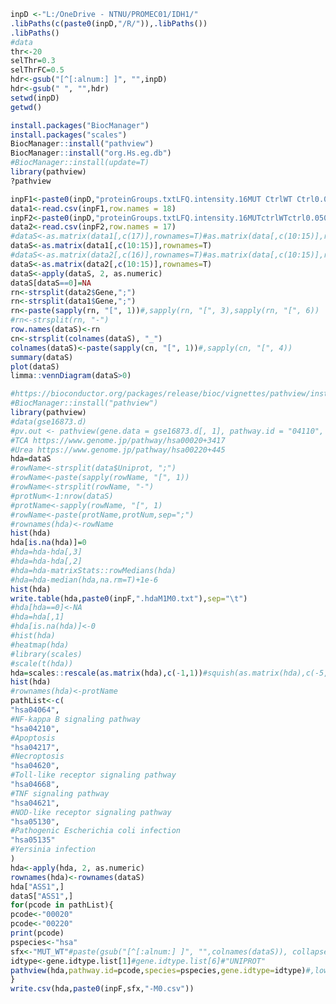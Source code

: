 ```{r setup}
inpD <-"L:/OneDrive - NTNU/PROMEC01/IDH1/"
.libPaths(c(paste0(inpD,"/R/")),.libPaths())
.libPaths()
#data
thr<-20
selThr=0.3
selThrFC=0.5
hdr<-gsub("[^[:alnum:] ]", "",inpD)
hdr<-gsub(" ", "",hdr)
setwd(inpD)
getwd()
```

```{r library}
install.packages("BiocManager")
install.packages("scales")
BiocManager::install("pathview")
BiocManager::install("org.Hs.eg.db")
#BiocManager::install(update=T)
library(pathview)
?pathview
```

```{r data}
inpF1<-paste0(inpD,"proteinGroups.txtLFQ.intensity.16MUT CtrlWT Ctrl0.050.50.05BiotTestBH.csv")
data1<-read.csv(inpF1,row.names = 18)
inpF2<-paste0(inpD,"proteinGroups.txtLFQ.intensity.16MUTctrlWTctrl0.050.50.05grouptTestBH.csv")
data2<-read.csv(inpF2,row.names = 17)
#dataS<-as.matrix(data1[,c(17)],rownames=T)#as.matrix(data[,c(10:15)],rownames=T)
dataS<-as.matrix(data1[,c(10:15)],rownames=T)
#dataS<-as.matrix(data2[,c(16)],rownames=T)#as.matrix(data[,c(10:15)],rownames=T)
dataS<-as.matrix(data2[,c(10:15)],rownames=T)
dataS<-apply(dataS, 2, as.numeric)
dataS[dataS==0]=NA
rn<-strsplit(data2$Gene,";")
rn<-strsplit(data1$Gene,";")
rn<-paste(sapply(rn, "[", 1))#,sapply(rn, "[", 3),sapply(rn, "[", 6))
#rn<-strsplit(rn, "-")
row.names(dataS)<-rn
cn<-strsplit(colnames(dataS), "_")
colnames(dataS)<-paste(sapply(cn, "[", 1))#,sapply(cn, "[", 4))
summary(dataS)
plot(dataS)
limma::vennDiagram(dataS>0)
```

```{r pathview-comb-SA[ET]/pc}
#https://bioconductor.org/packages/release/bioc/vignettes/pathview/inst/doc/pathview.pdf
#BiocManager::install("pathview")
library(pathview)
#data(gse16873.d)
#pv.out <- pathview(gene.data = gse16873.d[, 1], pathway.id = "04110", species = "hsa", out.suffix = "gse16873")
#TCA https://www.genome.jp/pathway/hsa00020+3417
#Urea https://www.genome.jp/pathway/hsa00220+445
hda=dataS
#rowName<-strsplit(data$Uniprot, ";")
#rowName<-paste(sapply(rowName, "[", 1))
#rowName<-strsplit(rowName, "-")
#protNum<-1:nrow(dataS)
#protName<-sapply(rowName, "[", 1)
#rowName<-paste(protName,protNum,sep=";")
#rownames(hda)<-rowName
hist(hda)
hda[is.na(hda)]=0
#hda=hda-hda[,3]
#hda=hda-hda[,2]
#hda=hda-matrixStats::rowMedians(hda)
#hda=hda-median(hda,na.rm=T)+1e-6
hist(hda)
write.table(hda,paste0(inpF,".hdaM1M0.txt"),sep="\t")
#hda[hda==0]<-NA
#hda=hda[,1]
#hda[is.na(hda)]<-0
#hist(hda)
#heatmap(hda)
#library(scales)
#scale(t(hda))
hda=scales::rescale(as.matrix(hda),c(-1,1))#squish(as.matrix(hda),c(-5,5))
hist(hda)
#rownames(hda)<-protName
pathList<-c(
"hsa04064",  
#NF-kappa B signaling pathway
"hsa04210",  
#Apoptosis
"hsa04217",  
#Necroptosis
"hsa04620",  
#Toll-like receptor signaling pathway
"hsa04668",  
#TNF signaling pathway
"hsa04621",  
#NOD-like receptor signaling pathway
"hsa05130",  
#Pathogenic Escherichia coli infection
"hsa05135"
#Yersinia infection
) 
hda<-apply(hda, 2, as.numeric)
rownames(hda)<-rownames(dataS)
hda["ASS1",]
dataS["ASS1",]
for(pcode in pathList){
pcode<-"00020"
pcode<-"00220"
print(pcode)
pspecies<-"hsa"
sfx<-"MUT_WT"#paste(gsub("[^[:alnum:] ]", "",colnames(dataS)), collapse='_' )
idtype<-gene.idtype.list[1]#gene.idtype.list[6]#"UNIPROT"
pathview(hda,pathway.id=pcode,species=pspecies,gene.idtype=idtype)#,low=list(gene="blue"),mid=list(gene="white"),high=list(gene="orange"),both.dirs=list(gene=T), limit = list(gene = 6), bins = list(gene = 6), na.col="grey",out=sfx)
}
write.csv(hda,paste0(inpF,sfx,"-M0.csv"))
```


